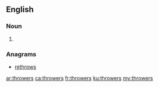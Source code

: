 ==English==

===Noun===
{{head|en|plural}}

# {{plural of|thrower|lang=en}}

===Anagrams===
* [[rethrows#English|rethrows]]

[[ar:throwers]]
[[ca:throwers]]
[[fr:throwers]]
[[ku:throwers]]
[[my:throwers]]